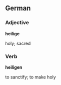 ==German==
===Adjective===
'''heilige'''

holy; sacred
===Verb===
'''heiligen'''

to sanctify; to make holy